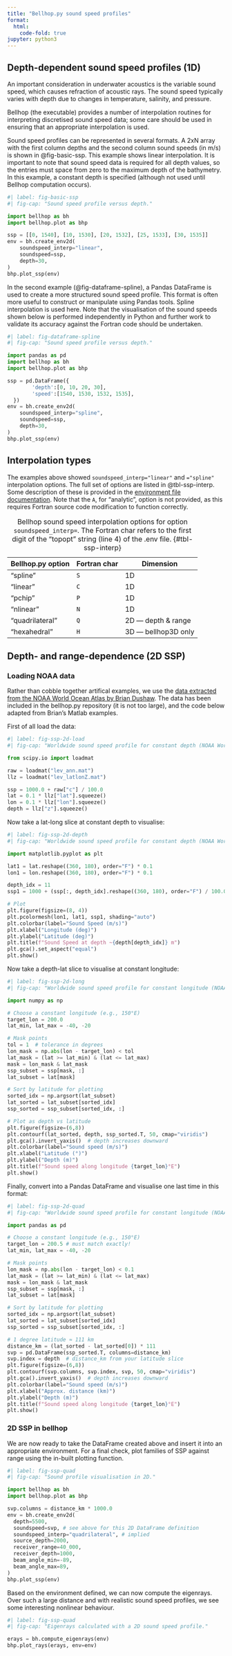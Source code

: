 ```yaml
---
title: "Bellhop.py sound speed profiles"
format:
  html:
    code-fold: true
jupyter: python3
---
```


## Depth-dependent sound speed profiles (1D)

An important consideration in underwater acoustics is the variable sound speed, which causes refraction of acoustic rays. The sound speed typically varies with depth due to changes in temperature, salinity, and pressure.

Bellhop (the executable) provides a number of interpolation routines for interpreting discretised sound speed data; some care should be used in ensuring that an appropriate interpolation is used.

Sound speed profiles can be represented in several formats.
A 2xN array with the first column depths and the second column sound speeds (in m/s) is shown in @fig-basic-ssp.
This example shows linear interpolation.
It is important to note that sound speed data is required for all depth values, so the entries must space from zero to the maximum depth of the bathymetry.
In this example, a constant depth is specified (although not used until Bellhop computation occurs).

```python
#| label: fig-basic-ssp
#| fig-cap: "Sound speed profile versus depth."

import bellhop as bh
import bellhop.plot as bhp

ssp = [[0, 1540], [10, 1530], [20, 1532], [25, 1533], [30, 1535]]
env = bh.create_env2d(
    soundspeed_interp="linear",
    soundspeed=ssp,
    depth=30,
)
bhp.plot_ssp(env)
```

In the second example (@fig-dataframe-spline), a Pandas DataFrame is used to create a more structured sound speed profile.
This format is often more useful to construct or manipulate using Pandas tools.
Spline interpolation is used here.
Note that the visualisation of the sound speeds shown below is performed independently in Python and further work to validate its accuracy against the Fortran code should be undertaken.

```python
#| label: fig-dataframe-spline
#| fig-cap: "Sound speed profile versus depth."

import pandas as pd
import bellhop as bh
import bellhop.plot as bhp

ssp = pd.DataFrame({
        'depth':[0, 10, 20, 30],
        'speed':[1540, 1530, 1532, 1535],
  })
env = bh.create_env2d(
    soundspeed_interp="spline",
    soundspeed=ssp,
    depth=30,
)
bhp.plot_ssp(env)
```

## Interpolation types

The examples above showed `soundspeed_interp="linear"` and `="spline"` interpolation options.
The full set of options are listed in @tbl-ssp-interp.
Some description of these is provided in the [environment file documentation](../EnvironmentFile.htm).
Note that the `A`, for "analytic", option is not provided, as this requires Fortran source code modification to function correctly.

Bellhop.py option     Fortran char  Dimension
-----------------     ------------  ---------
"spline"               `S`          1D
"linear"               `C`          1D
"pchip"                `P`          1D
"nlinear"              `N`          1D
"quadrilateral"        `Q`          2D — depth & range
"hexahedral"           `H`          3D — bellhop3D only

: Bellhop sound speed interpolation options for option `soundspeed_interp=`. The Fortran char refers to the first digit of the "topopt" string (line 4) of the .env file. {#tbl-ssp-interp}

## Depth- and range-dependence (2D SSP)

### Loading NOAA data

Rather than cobble together artifical examples, we use the [data extracted from the NOAA World Ocean Atlas by Brian Dushaw](https://staff.washington.edu/dushaw/WOA/).
The data has been included in the bellhop.py repository (it is not too large), and the code below adapted from Brian's Matlab examples.

First of all load the data:

```python
#| label: fig-ssp-2d-load
#| fig-cap: "Worldwide sound speed profile for constant depth (NOAA World Ocean Atlas)."

from scipy.io import loadmat

raw = loadmat("lev_ann.mat")
llz = loadmat("lev_latlonZ.mat")

ssp = 1000.0 + raw["c"] / 100.0
lat = 0.1 * llz["lat"].squeeze()
lon = 0.1 * llz["lon"].squeeze()
depth = llz["z"].squeeze()
```

Now take a lat-long slice at constant depth to visualise:

```python
#| label: fig-ssp-2d-depth
#| fig-cap: "Worldwide sound speed profile for constant depth (NOAA World Ocean Atlas)."

import matplotlib.pyplot as plt

lat1 = lat.reshape((360, 180), order="F") * 0.1
lon1 = lon.reshape((360, 180), order="F") * 0.1

depth_idx = 11  
ssp1 = 1000 + (ssp[:, depth_idx].reshape((360, 180), order="F") / 100.0)

# Plot
plt.figure(figsize=(8, 4))
plt.pcolormesh(lon1, lat1, ssp1, shading="auto")
plt.colorbar(label="Sound Speed (m/s)")
plt.xlabel("Longitude (deg)")
plt.ylabel("Latitude (deg)")
plt.title(f"Sound Speed at depth ~{depth[depth_idx]} m")
plt.gca().set_aspect("equal")
plt.show()
```

Now take a depth-lat slice to visualise at constant longitude:

```python
#| label: fig-ssp-2d-long
#| fig-cap: "Worldwide sound speed profile for constant longitude (NOAA World Ocean Atlas)."

import numpy as np

# Choose a constant longitude (e.g., 150°E)
target_lon = 200.0
lat_min, lat_max = -40, -20

# Mask points
tol = 1  # tolerance in degrees
lon_mask = np.abs(lon - target_lon) < tol
lat_mask = (lat >= lat_min) & (lat <= lat_max)
mask = lon_mask & lat_mask
ssp_subset = ssp[mask, :]
lat_subset = lat[mask]

# Sort by latitude for plotting
sorted_idx = np.argsort(lat_subset)
lat_sorted = lat_subset[sorted_idx]
ssp_sorted = ssp_subset[sorted_idx, :]

# Plot as depth vs latitude
plt.figure(figsize=(6,8))
plt.contourf(lat_sorted, depth, ssp_sorted.T, 50, cmap="viridis")
plt.gca().invert_yaxis()  # depth increases downward
plt.colorbar(label="Sound speed (m/s)")
plt.xlabel("Latitude (°)")
plt.ylabel("Depth (m)")
plt.title(f"Sound speed along longitude {target_lon}°E")
plt.show()
```

Finally, convert into a Pandas DataFrame and visualise one last time in this format:

```python
#| label: fig-ssp-2d-quad
#| fig-cap: "Worldwide sound speed profile for constant longitude (NOAA World Ocean Atlas) — converted to distance for use by `bellhop.py`."

import pandas as pd

# Choose a constant longitude (e.g., 150°E)
target_lon = 200.5 # must match exactly!
lat_min, lat_max = -40, -20

# Mask points
lon_mask = np.abs(lon - target_lon) < 0.1
lat_mask = (lat >= lat_min) & (lat <= lat_max)
mask = lon_mask & lat_mask
ssp_subset = ssp[mask, :]
lat_subset = lat[mask]

# Sort by latitude for plotting
sorted_idx = np.argsort(lat_subset)
lat_sorted = lat_subset[sorted_idx]
ssp_sorted = ssp_subset[sorted_idx, :]

# 1 degree latitude ≈ 111 km
distance_km = (lat_sorted - lat_sorted[0]) * 111
svp = pd.DataFrame(ssp_sorted.T, columns=distance_km)
svp.index = depth  # distance_km from your latitude slice
plt.figure(figsize=(6,8))
plt.contourf(svp.columns, svp.index, svp, 50, cmap="viridis")
plt.gca().invert_yaxis()  # depth increases downward
plt.colorbar(label="Sound speed (m/s)")
plt.xlabel("Approx. distance (km)")
plt.ylabel("Depth (m)")
plt.title(f"Sound speed along longitude {target_lon}°E")
plt.show()
```

### 2D SSP in bellhop

We are now ready to take the DataFrame created above and insert it into an appropriate environment.
For a final check, plot families of SSP against range using the in-built plotting function.

```python
#| label: fig-ssp-quad
#| fig-cap: "Sound profile visualisation in 2D."

import bellhop as bh
import bellhop.plot as bhp

svp.columns = distance_km * 1000.0
env = bh.create_env2d(
  depth=5500,
  soundspeed=svp, # see above for this 2D DataFrame definition
  soundspeed_interp="quadrilateral", # implied
  source_depth=2000,
  receiver_range=40_000,
  receiver_depth=1000,
  beam_angle_min=-89,
  beam_angle_max=89,
)
bhp.plot_ssp(env)
```

Based on the environment defined, we can now compute the eigenrays.
Over such a large distance and with realistic sound speed profiles, we see some interesting nonlinear behaviour.

```python
#| label: fig-ssp-quad
#| fig-cap: "Eigenrays calculated with a 2D sound speed profile."

erays = bh.compute_eigenrays(env)
bhp.plot_rays(erays, env=env)
```

